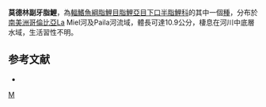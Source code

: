 {{Speciesbox 
| color = pink
| taxon = Parodon magdalenensis
| status = NE
| status_system = IUCN3.1
| authority =  [[Londoño-Burbano|Londoño-Burbano]], [[Román-Valencia|Román-Valencia]] & [[Taphorn|Taphorn]], 2011
| synonyms = 
}}
'''莫德林副牙脂鯉'''，為[[輻鰭魚綱|輻鰭魚綱]][[脂鯉目|脂鯉目]][[脂鯉亞目|脂鯉亞目]][[下口半脂鯉科|下口半脂鯉科]]的其中一個[[種|種]]，分布於[[南美洲|南美洲]][[哥倫比亞|哥倫比亞]]La Miel河及Paila河流域，體長可達10.9公分，棲息在河川中底層水域，生活習性不明。

==参考文献==
{{refbegin}}
*{{FishBase_species|genus=Parodon|species=magdalenensis|year=2013|month=8}}
{{refend}}
{{Taxonbar|from=Q14043197}}

[[Category:副牙脂鯉屬|M]]


{{魚類小作品}}